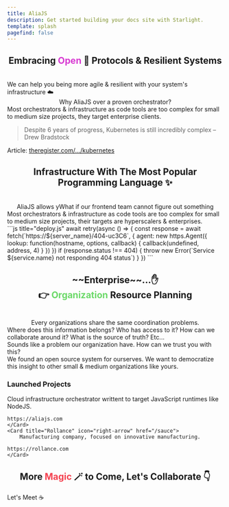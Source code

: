 ```yaml
---
title: AliaJS  
description: Get started building your docs site with Starlight.
template: splash
pagefind: false
---
```



<h2 style="text-align:center;">Embracing <span style="color:rgb(216 59 210)">Open</span> 🤗 Protocols & Resilient Systems</h2>
<br/>
<div style="display: flex; justify-content: center; flex-flow: wrap;">
  <div class="bubble-container">
    <div class="bubble left">We can help you being more agile & resilient with your system's infrastructure ☁️</div>
  </div>
  <div class="break"></div>
  <div class="bubble-container bubble-container-right">
    <div class="bubble right">Why AliaJS over a proven orchestrator?</div>
  </div>
  <div class="bubble-container">
    <div class="bubble left">Most orchestrators & infrastructure as code tools are too complex for small to medium size projects, they target enterprise clients.</div>
  </div>
  <div class="bubble-container">
    <div class="bubble left"><blockquote>Despite 6 years of progress, Kubernetes is still incredibly complex – Drew Bradstock</blockquote>Article: <a href="https://www.theregister.com/2021/02/25/google_kubernetes_autopilot/" target="_blank">theregister.com/.../kubernetes</a>️</div>
  </div>
</div>

<h2 style="text-align:center;">Infrastructure With The Most Popular Programming Language ✨</h2>
<br/>
<div style="display: flex; justify-content: center; flex-flow: wrap;">
  <div class="bubble-container">
    <div class="bubble left">AliaJS allows y</div>
  </div>
  <div class="break"></div>
  <div class="bubble-container bubble-container-right">
    <div class="bubble right">What if our frontend team cannot figure out something </div>
  </div>
  <div class="bubble-container">
    <div class="bubble left">Most orchestrators & infrastructure as code tools are too complex for small to medium size projects, their targets are hyperscalers & enterprises.</div>
  </div>
</div>
```js title="deploy.js"
await retry(async () => {
  const response = await fetch(`https://${server_name}/404-uc3C6`, {
    agent: new https.Agent({
      lookup: function(hostname, options, callback) {
        callback(undefined, address, 4)
      }
    })
  })
  if (response.status !== 404) {
    throw new Error(`Service ${service.name} not responding 404 status`)
  }
})
```

<h2 style="text-align:center;">~~Enterprise~~...✋<br/>👉 <span style="color:rgb(107 217 104)">Organization</span> Resource Planning</h2>
<br/>
<div style="display: flex; justify-content: center; flex-flow: wrap;">
  <div class="bubble-container">
    <div class="bubble left">Every organizations share the same coordination problems.</div>
  </div>
  <div class="break"></div>
  <div class="bubble-container">
    <div class="bubble left">Where does this information belongs? Who has access to it? How can we collaborate around it? What is the source of truth? Etc...</div>
  </div>
  <div class="break"></div>
  <div class="bubble-container bubble-container-right">
    <div class="bubble right">Sounds like a problem our organization have. How can we trust you with this?</div>
  </div>
  <div class="break"></div>
  <div class="bubble-container">
    <div class="bubble left">We found an open source system for ourserves. We want to democratize this insight to other small & medium organizations like yours.</div>
  </div>
</div>

### Launched Projects

<CardGrid stagger>
	<Card title="AliaJS" icon="right-arrow">
		Cloud infrastructure orchestrator writtent to target JavaScript runtimes like NodeJS.

    https://aliajs.com
	</Card>
	<Card title="Rollance" icon="right-arrow" href="/sauce">
		Manufacturing company, focused on innovative manufacturing.

    https://rollance.com
	</Card>
</CardGrid>

<h2 style="text-align:center;">More <span style="color:rgb(244 66 80)">Magic</span> 🪄 to Come, Let's Collaborate 👇</h2>

<LinkButton href="/getting-started/">Let's Meet ☕️</LinkButton>

